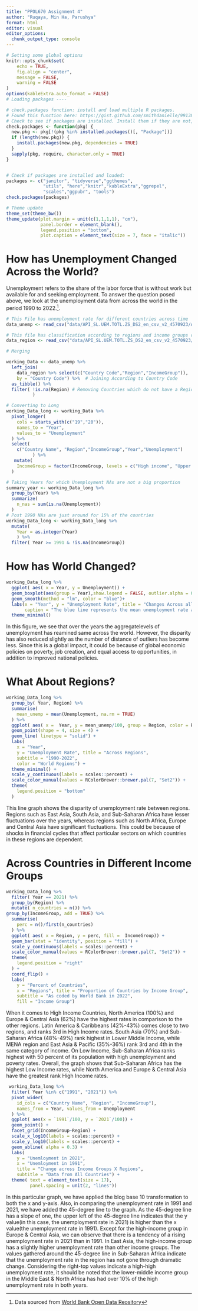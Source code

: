 ```yaml
---
title: "PPOL670 Assignment 4"
author: "Ruqaya, Min Ha, Parushya"
format: html
editor: visual
editor_options: 
  chunk_output_type: console
---
```


```r
# Setting some global options
knitr::opts_chunk$set(
	echo = TRUE,
	fig.align = "center",
	message = FALSE,
	warning = FALSE
)
options(kableExtra.auto_format = FALSE)
# Loading packages ----

# check.packages function: install and load multiple R packages.
# Found this function here: https://gist.github.com/smithdanielle/9913897 on 2019/06/17
# Check to see if packages are installed. Install them if they are not, then load them into the R session.
check.packages <- function(pkg) {
  new.pkg <- pkg[!(pkg %in% installed.packages()[, "Package"])]
  if (length(new.pkg)) {
    install.packages(new.pkg, dependencies = TRUE)
  }
  sapply(pkg, require, character.only = TRUE)
}


# Check if packages are installed and loaded:
packages <- c("janitor", "tidyverse","ggthemes",
              "utils", "here","knitr","kableExtra","ggrepel",
              "scales","ggpubr", "tools")
check.packages(packages)

# Theme update
theme_set(theme_bw())
theme_update(plot.margin = unit(c(1,1,1,1), "cm"),
             panel.border = element_blank(),
             legend.position = "bottom",
             plot.caption = element_text(size = 7, face = "italic"))

```

# How has Unemployment Changed Across the World?

Unemployment refers to the share of the labor force that is without work but available for and seeking employment. To answer the question posed above, we look at the unemployment data from across the world in the period 1990 to 2022.[^1].

[^1]: Data sourced from [World Bank Open Data Reository](https://data.worldbank.org/indicator/SL.UEM.TOTL.ZS?view=chart)

```r
# This File has unemployment rate for different countries across time
data_unemp <- read_csv("data/API_SL.UEM.TOTL.ZS_DS2_en_csv_v2_4570923/API_SL.UEM.TOTL.ZS_DS2_en_csv_v2_4570923.csv", skip = 3)

# This file has classification according to regions and income groups countries are in today
data_region <- read_csv("data/API_SL.UEM.TOTL.ZS_DS2_en_csv_v2_4570923/Metadata_Country_API_SL.UEM.TOTL.ZS_DS2_en_csv_v2_4570923.csv")

# Merging

working_Data <- data_unemp %>% 
  left_join(
    data_region %>% select(c("Country Code","Region","IncomeGroup")),
    by = "Country Code") %>%  # Joining According to Country Code
  as_tibble() %>% 
  filter( !is.na(Region) # Removing Countries which do not have a Region Assigned
          )

# Converting to Long
working_Data_long <- working_Data %>% 
  pivot_longer(
    cols = starts_with(c("19","20")),
    names_to = "Year",
    values_to = "Unemployment"
  ) %>% 
  select( 
    c("Country Name", "Region","IncomeGroup","Year","Unemployment")
          ) %>% 
   mutate(
    IncomeGroup = factor(IncomeGroup, levels = c("High income", "Upper middle income", "Lower middle income","Low income"))
  )

# Taking Years for which Unemployment NAs are not a big proportion
summary_year <- working_Data_long %>% 
  group_by(Year) %>% 
  summarize(
    n_nas = sum(is.na(Unemployment))
  )
# Post 1990 NAs are just around for 15% of the countries
working_Data_long <- working_Data_long %>% 
  mutate( 
    Year = as.integer(Year)
    ) %>% 
  filter( Year >= 1991 & !is.na(IncomeGroup))
```

# How has World Changed?

```r
working_Data_long %>% 
  ggplot( aes( x = Year, y = Unemployment)) +
  geom_boxplot(aes(group = Year),show.legend = FALSE, outlier.alpha = 0.5, alpha = 0.5) + 
  geom_smooth(method = "lm", color = "blue")+
  labs(x = "Year", y = "Unemployment Rate", title = "Changes Across all Countries in the World",
       caption = "The blue line represents the mean unemployment rate across the period") + 
  theme_minimal() 

```
In this figure, we see that over the years the  aggregatelevels of unemployment has reamined same across the world. However,  the disparity has also reduced slightly as the number of distance of outliers has become less. Since this is a global impact, it could be because of global economic policies on poverty, job creation, and equal access to opportunities, in addition to improved national policies.  


# What About Regions?

```r
working_Data_long %>% 
  group_by( Year, Region) %>% 
  summarise(
    mean_unemp = mean(Unemployment, na.rm = TRUE)
  ) %>% 
  ggplot( aes( x =  Year, y = mean_unemp/100, group = Region, color = Region)) +
  geom_point(shape = 4, size = 4) +
  geom_line( linetype = "solid") +
  labs(
    x = "Year", 
    y = "Unemployment Rate", title = "Across Regions", 
    subtitle = "1990-2022",
    color = "World Regions") + 
  theme_minimal() + 
  scale_y_continuous(labels = scales::percent) + 
  scale_color_manual(values = RColorBrewer::brewer.pal(7, "Set2")) +
  theme(
    legend.position = "bottom"
  )

```

This line graph shows the disparity of unemployment rate between regions. Regions such as East Asia, South Asia, and Sub-Saharan Africa have lesser fluctuations over the years, whereas regions such as North Africa, Europe and Central Asia have significant fluctuations. This could be because of shocks in financial cycles that affect particular sectors on which countries in these regions are dependent.  

# Across Countries in Different Income Groups

```r
working_Data_long %>% 
  filter( Year == 2021) %>% 
  group_by(Region) %>% 
  mutate( n_countries = n()) %>% 
group_by(IncomeGroup, add = TRUE) %>% 
  summarise(
    perc = n()/first(n_countries)
  ) %>% 
  ggplot( aes( x = Region, y = perc, fill =  IncomeGroup)) +
  geom_bar(stat = "identity", position = "fill") +
  scale_y_continuous(labels = scales::percent) + 
  scale_color_manual(values = RColorBrewer::brewer.pal(7, "Set2")) +
  theme(
    legend.position = "right"
  ) +
  coord_flip() +
  labs(
    y = "Percent of Countries", 
    x = "Regions", title = "Proportion of Countries by Income Group",
    subtitle = "As coded by World Bank in 2022",
    fill = "Income Group") 

```
When it comes to High Income Countries, North America (100%) and Europe & Central Asia (62%) have the highest rates in comparison to the other regions. Latin America & Caribbeans (42%-43%) comes close to two regions, and ranks 3rd in High Income rates. South Asia (70%) and Sub-Saharan Africa (48%-49%) rank highest in Lower Middle Income, while MENA region and East Asia & Pacific (35%-36%) rank 3rd and 4th in the same category of income. On Low Income, Sub-Saharan Africa ranks highest with 50 percent of its population with high unemployment and poverty rates. Overall, the graph shows that Sub-Saharan Africa has the highest Low Income rates, while North America and Europe & Central Asia have the greatest rank High Income rates.  

```r
 working_Data_long %>% 
  filter( Year %in% c("1991", "2021")) %>% 
  pivot_wider(
    id_cols = c("Country Name", "Region", "IncomeGroup"),
    names_from = Year, values_from = Unemployment
  ) %>% 
  ggplot( aes(x = `1991`/100, y = `2021`/100)) +
  geom_point() +
  facet_grid(IncomeGroup~Region) +
  scale_x_log10(labels = scales::percent) +
  scale_y_log10(labels = scales::percent) +
  geom_abline( alpha = 0.3) +
  labs(
    y = "Unemloyment in 2021", 
    x = "Unemloyment in 1991",
    title = "Change across Income Groups X Regions",
    subtitle = "Data from All Countries") +
  theme( text = element_text(size = 17),
         panel.spacing = unit(2, "lines"))
```
In this particular graph, we have applied the blog base 10 transformation to both the x and y-axis. Also, in comparing the unemployment rate in 1991 and 2021, we have added the 45-degree line to the graph. As the 45-degree line has a slope of one, the upper left of the 45-degree line indicates that the y value(in this case, the unemployment rate in 2021) is higher than the x value(the unemployment rate in 1991). Except for the high-income group in Europe & Central Asia, we can observe that there is a tendency of a rising unemployment rate in 2021 than in 1991. In East Asia, the high-income group has a slightly higher unemployment rate than other income groups. The values gathered around the 45-degree line in Sub-Saharan Africa indicate that the unemployment rate in the region has not gone through dramatic change. Considering the right-top values indicate a high-high unemployment rate, it should be noted that the lower-middle income group in the Middle East & North Africa has had over 10% of the high unemployment rate in both years.  
